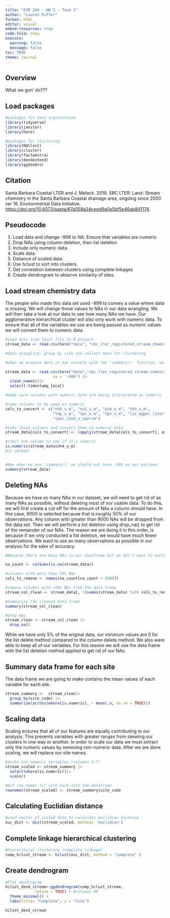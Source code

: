 ```yaml
---
title: "ESM 244 - HW 3 - Task 1"
author: "Lauren Puffer"
format: html
editor: visual
embed-resources: true
code-fold: show
execute: 
  warning: false
  message: false
toc: TRUE
theme: journal
---
```


## Overview

What we gon' do???

## Load packages

```r
#packages for data organiztaion
library(tidyverse)
library(janitor)
library(here)

#packages for clustering
library(NbClust)
library(cluster)
library(factoextra)
library(dendextend)
library(ggdendro)
```

## Citation

Santa Barbara Coastal LTER and J. Melack. 2019. SBC LTER: Land: Stream chemistry in the Santa Barbara Coastal drainage area, ongoing since 2000 ver 16. Environmental Data Initiative. <https://doi.org/10.6073/pasta/67a558a24ceed9a0a5bf5e46ab841174>.

## Pseudocode

1.  Load data and change -999 to NA. Ensure that variables are numeric.
2.  Drop NAs using column deletion, then list deletion
3.  Include only numeric data.
4.  Scale data.
5.  Distance of scaled data.
6.  Use hclust to sort into clusters.
7.  Get correlation between clusters using complete linkages
8.  Create dendrogram to observe similarity of sites.

## Load stream chemistry data

The people who made this data set used -999 to convey a value where data is missing. We will change those values to NAs in our data wrangling. We will then take a look at our data to see how many NAs we have. Our agglomerative hierarchical cluster will also only work with numeric data. To ensure that all of the variables we use are being passed as numeric values we will convert them to numeric data.

```r

#load data from local file in R project
stream_data <- read.csv(here("data", "sbc_lter_registered_stream_chemistry.csv"))

#data wrangling: group by site and collect mean for clustering

#when we examine data in our console with the 'summary()' function, we see that there are -999 values for the minimum of many of our variables. This is how NAs are defined. We need to change the -999 values to NAs using the 'mutate()' function. 

stream_data <- read.csv(here("data","sbc_lter_registered_stream_chemistry.csv"),
                     na = '-999') |>
  clean_names()|>
  select(-timestamp_local)

#make sure columns with numeric data are being interpreted as numeric

#name columns to be used as numeric
cols_to_convert <- c("nh4_u_m", "no3_u_m", "po4_u_m", "tdn_u_m", 
                     "tdp_u_m", "tpc_u_m", "tpn_u_m", "tss_mgper_liter", 
                     "spec_cond_u_spercm")

#take these columns and convert them to numeric data 
stream_data[cols_to_convert] <- lapply(stream_data[cols_to_convert], as.numeric)

#rtest one column to see if it's numeric
is.numeric(stream_data$nh4_u_m)
#it worked!


#Now when we use 'summary()' we should not have -999 as our minimum. 
summary(stream_data)
```

## Deleting NAs

Because we have so many NAs in our dataset, we will need to get rid of as many NAs as possible, without deleting most of our usable data. To do this, we will first create a cut off for the amount of NAs a column should have. In this case, 9000 is selected because that is roughly 50% of our observations. Any column with greater than 9000 NAs will be dropped from the data set. Then we will perform a list deletion using drop_na() to get rid of the remainder of our NAs. The reason we are doing it in this order, is because if we only conducted a list deletion, we would have much fewer observations. We want to use as many observations as possible in our analysis for the sake of accuracy.

```r
#Because there are many NAs in our dataframe but we don't want to exclude too much data, we will do deletion of columns with >50 NAs. na_count <- colSums(is.na(df))

na_count <- colSums(is.na(stream_data))

#columns with more than 50% NAs
cols_to_remove <- names(na_count[na_count > 9000])

#remove columns with >50% NAs from the data frame
stream_col_clean <- stream_data[, !(names(stream_data) %in% cols_to_remove)]

#Summarize the cleaned data frame
summary(stream_col_clean)

#drop NAs 
stream_clean <- stream_col_clean |>
  drop_na()
```

While we have only 5% of the original data, our minimum values are 0 for the list delete method compared to the column delete method. We also were able to keep all of our variables. For this reason we will use the data frame with the list deletion method applied to get rid of our NAs.

## Summary data frame for each site 

The data frame we are going to make contains the mean values of each variable for each site.

```r
stream_summary <-  stream_clean|>
  group_by(site_code) |>
  summarize(across(where(is.numeric), ~ mean(.x, na.rm = TRUE)))
```

## Scaling data

Scaling ensures that all of our features are equally contributing to our analysis. This prevents variables with greater ranges from skewing our clusters in one way or another. In order to scale our data we must extract only the numeric values by removing non-numeric data. After we are done scaling, we will replace our site names.

```r
#Scale the numeric variables (columns 3:7)
stream_scaled <- stream_summary |>
  select(where(is.numeric))|>
  scale()

#put row names for site back into the dataframe
rownames(stream_scaled) <- stream_summary$site_code
```

## Calculating Euclidian distance

```r

#used vector of scaled data to calculate euclidian distance
euc_dist <- dist(stream_scaled, method= 'euclidian')
```

## Complete linkage hierarchical clustering

```r
#Hierarchical clustering (complete linkage)
comp_hclust_stream <- hclust(euc_dist, method = "complete" )
```

## Create dendrogram

```r
#Plot dendrogram
hclust_dend_stream<-ggdendrogram(comp_hclust_stream, 
             rotate = TRUE) + #rotates 90
  theme_minimal() +
  labs(title= "Complete", x = "Site")

hclust_dend_stream
```
